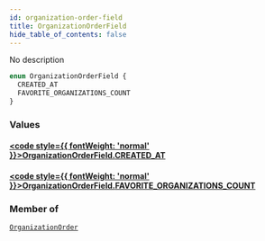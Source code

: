 ```yaml
---
id: organization-order-field
title: OrganizationOrderField
hide_table_of_contents: false
---
```








No description

```graphql
enum OrganizationOrderField {
  CREATED_AT
  FAVORITE_ORGANIZATIONS_COUNT
}
```


### Values

#### [<code style={{ fontWeight: 'normal' }}>OrganizationOrderField.<b>CREATED_AT</b></code>](#) 
> 
> 

#### [<code style={{ fontWeight: 'normal' }}>OrganizationOrderField.<b>FAVORITE_ORGANIZATIONS_COUNT</b></code>](#) 
> 
> 



### Member of

[`OrganizationOrder`](/docs/graphql-api/beta/reference/inputs/organization-order)  <Badge class="secondary" text="input"/>



